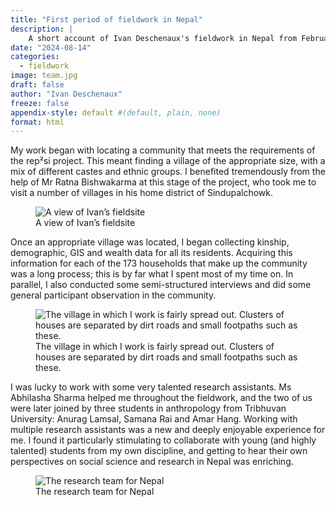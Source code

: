 ```yaml
---
title: "First period of fieldwork in Nepal"
description: |
    A short account of Ivan Deschenaux's fieldwork in Nepal from February to July 2024.
date: "2024-08-14"
categories: 
  - fieldwork
image: team.jpg
draft: false
author: "Ivan Deschenaux"
freeze: false
appendix-style: default #(default, plain, none)
format: html
---
```


My work began with locating a community that meets the requirements of the rep²si project. This meant finding a village of the appropriate size, with a mix of different castes and ethnic groups. I benefited tremendously from the help of Mr Ratna Bishwakarma at this stage of the project, who took me to visit a number of villages in his home district of Sindupalchowk.

![A view of Ivan's fieldsite](01.jpg "A photograph of a village in Nepal. A man carries large wooden poles on his back as he walks along a road in the village.")

Once an appropriate village was located, I began collecting kinship, demographic, GIS and wealth data for all its residents. Acquiring this information for each of the 173 households that make up the community was a long process; this is by far what I spent most of my time on. In parallel, I also conducted some semi-structured interviews and did some general participant observation in the community.

![The village in which I work is fairly spread out. Clusters of houses are separated by dirt roads and small footpaths such as these.](02.jpg "A photograph of footpaths in the Himalaya. Two small paths branch left and righ amid trees and other vegetation.")

I was lucky to work with some very talented research assistants. Ms Abhilasha Sharma helped me throughout the fieldwork, and the two of us were later joined by three students in anthropology from Tribhuvan University: Anurag Lamsal, Samana Rai and Amar Hang. Working with multiple research assistants was a new and deeply enjoyable experience for me. I found it particularly stimulating to collaborate with young (and highly talented) students from my own discipline, and getting to hear their own perspectives on social science and research in Nepal was enriching.

![The research team for Nepal](team.jpg "A photograph of Ivan Deschenaux, Amar Hang, Samana Rai, Anurag Lamsal and Abhilasha Sharma. In the background are some Himalayan hills.")
